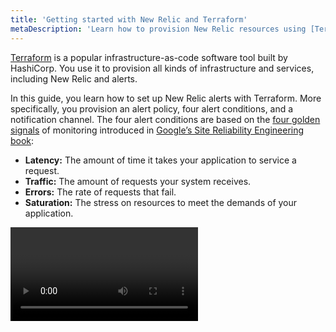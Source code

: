 ```yaml
---
title: 'Getting started with New Relic and Terraform'
metaDescription: 'Learn how to provision New Relic resources using [Terraform](https://www.terraform.io/).'
---
```


[Terraform](https://www.terraform.io/) is a popular infrastructure-as-code software tool built by HashiCorp. You use it to provision all kinds of infrastructure and services, including New Relic <InlinePopover type="dashboards" /> and alerts.

In this guide, you learn how to set up New Relic alerts with Terraform. More specifically, you provision an alert policy, four alert conditions, and a notification channel. The four alert conditions are based on the [four golden signals](https://landing.google.com/sre/sre-book/chapters/monitoring-distributed-systems/#xref_monitoring_golden-signals) of monitoring introduced in [Google’s Site Reliability Engineering book](https://landing.google.com/sre/sre-book/toc/index.html):

- **Latency:** The amount of time it takes your application to service a request.
- **Traffic:** The amount of requests your system receives.
- **Errors:** The rate of requests that fail.
- **Saturation:** The stress on resources to meet the demands of your application.

<Video id="vifxeilp2h" type="wistia" />


## Before you begin

To use this guide, you should have some basic knowledge of both New Relic and Terraform. If you haven't deployed a New Relic open source agent yet, [install New Relic](/docs/agents/manage-apm-agents/installation/install-agent) for your application. Also, [install the Terraform CLI](https://learn.hashicorp.com/collections/terraform/cli).

<Steps>

<Step>

## Bootstrap Terraform and the New Relic provider

Start by initializing a working directory and creating a Terraform configuration file:

```bash
mkdir terraform-project && cd terraform-project
touch main.tf
```

Next, instruct Terraform to install and use the New Relic provider, by setting the `terraform` and `required_providers` blocks in **main.tf**:

```hcl
terraform {
  # Require Terraform version 1.0 (recommended)
  required_version = "~> 1.0"

  # Require the latest 2.x version of the New Relic provider
  required_providers {
    newrelic = {
      source  = "newrelic/newrelic"
    }
  }
}
```

In this code block, you're setting the required version of Terraform to 1.0 and setting the New Relic provider to the latest 2.x version. Using the right [version constraints](https://www.terraform.io/docs/configuration/version-constraints.html) for your setup will provide better stability with your Terraform runs.

Now that you've set your Terraform and New Relic provider versions, you need to configure the New Relic provider.

</Step>



<Step>

## Configure the New Relic provider

With `terraform` all set, configure the New Relic `provider` with the following items:

1. Your [New Relic account ID](/docs/accounts/install-new-relic/account-setup/account-id).
2. Your New Relic <InlinePopover type="userKey" />. Most user keys begin with the prefix `NRAK-`.
3. Your [New Relic region](/docs/using-new-relic/welcome-new-relic/get-started/our-eu-us-region-data-centers#verifying-account). Your region is `US` if your New Relic URL is `one.newrelic.com`, and `EU` if your URL is at `one.eu.newrelic.com`.

In **main.tf**, set those values on the provider:

```hcl
provider "newrelic" {
  account_id = 12345   # Your New Relic account ID
  api_key = "NRAK-***" # Your New Relic user key
  region = "US"        # US or EU (defaults to US)
}
```

By setting these values on the New Relic provider, you're configuring that provider to make changes on behalf of your account through New Relic APIs.

<Callout variant="tip">

You can also configure the New Relic provider using [environment variables](https://registry.terraform.io/providers/newrelic/newrelic/latest/docs/guides/provider_configuration). This is a useful way to set default values for your provider configuration.

For more information about configuring the New Relic provider, please feel free to check out our official provider [documentation](https://registry.terraform.io/providers/newrelic/newrelic/latest/docs/guides/provider_configuration).

</Callout>

With your New Relic provider configured, initialize Terraform:

```bash
terraform init
```

When Terraform finishes installing and registering the New Relic provider, you'll receive a success message and some actionable next steps, such as running `terraform plan`. Before you can run `terraform plan`, however, you need to create your resources.

</Step>


<Step>

## Create a New Relic alert policy with the golden signal alerts

With the New Relic provider configured and initialized, you can define an alerting strategy for your application.

Since you're targeting a specific application, use a [`newrelic_entity`](https://registry.terraform.io/providers/newrelic/newrelic/latest/docs/data-sources/entity) to fetch the application information from New Relic and allow us to reference that data elsewhere in the configuration:

```hcl
data "newrelic_entity" "example_app" {
  name = "Your App Name" # Must be an exact match to your application name in New Relic
  domain = "APM" # or BROWSER, INFRA, MOBILE, SYNTH, depending on your entity's domain
  type = "APPLICATION"
}
```

Next, create a [`newrelic_alert_policy`](https://registry.terraform.io/providers/newrelic/newrelic/latest/docs/resources/alert_policy). Give the policy a dynamic name based on your application's name. This helps specify the scope of the policy:

```hcl
resource "newrelic_alert_policy" "golden_signal_policy" {
  name = "Golden Signals - ${data.newrelic_entity.example_app.name}"
}
```

At this point, you should be able to test your configuration with a dry run:

```bash
terraform plan
```

You should see output that displays Terraform's execution plan. The plan contains the actions Terraform performs when your run `terraform apply`:

```bash copyable=false
[output] {muted}# Example output
[output] ------------------------------------------------------------------------
[output]
[output] An execution plan has been generated and is shown below.
[output] Resource actions are indicated with the following symbols:
[output]   + create
[output]
[output] Terraform will perform the following actions:
[output]
[output]   # newrelic_alert_policy.golden_signal_policy will be created
[output]   + resource "newrelic_alert_policy" "golden_signal_policy" {
[output]       + account_id          = (known after apply)
[output]       + id                  = (known after apply)
[output]       + incident_preference = "PER_POLICY"
[output]       + name                = "Golden Signals - Your App Name"
[output]     }
[output]
[output] Plan: 1 to add, 0 to change, 0 to destroy.
[output]
[output] ------------------------------------------------------------------------
```

In this case, the plan shows you that Terraform will create a new alert policy when you run `terraform apply`. After verifying the details, execute the plan to provision the alert policy resource in your New Relic account:

```bash
terraform apply
```

Every time you `apply` changes, Terraform asks you to confirm the actions you've told it to run. Type "yes".

While it's running, Terraform sends logs to your console:

```bash copyable=false
[output] {muted}# Example output of `terraform apply`
[output] newrelic_alert_policy.golden_signal_policy: Creating...
[output] newrelic_alert_policy.golden_signal_policy: Creation complete after 1s [id=111222333]
[output]
[output] Apply complete! Resources: 1 added, 0 changed, 0 destroyed.
```

[Log in to New Relic](https://login.newrelic.com/login) and [navigate to **Alert Policies**](https://docs.newrelic.com/docs/alerts-applied-intelligence/new-relic-alerts/alert-policies/create-edit-or-find-alert-policy#alert-policy-view) to confirm that Terraform created your new policy.

As you move through the next steps of creating alert conditions, you can run `terraform apply` after configuring each resource. Refresh your alert policy webpage to see the new resources.

</Step>



<Step>

## Provision alert conditions based on the four golden signals

Next, add alert conditions for your application based on the four golden signals: latency, traffic, errors, and saturation. Apply these alert conditions to the alert policy you created in the previous step.

**Latency**

Most folks want to avoid slow response times. You can create a [`newrelic_alert_condition`](https://registry.terraform.io/providers/newrelic/newrelic/latest/docs/resources/alert_condition) that triggers if the overall response time of your application rises above five seconds for five minutes:

```hcl
# Response time
resource "newrelic_alert_condition" "response_time_web" {
  policy_id       = newrelic_alert_policy.golden_signal_policy.id
  name            = "High Response Time (Web) - ${data.newrelic_entity.example_app.name}"
  type            = "apm_app_metric"
  entities        = [data.newrelic_entity.example_app.application_id]
  metric          = "response_time_web"
  runbook_url     = "https://www.example.com"
  condition_scope = "application"

  term {
    duration      = 5
    operator      = "above"
    priority      = "critical"
    threshold     = "5"
    time_function = "all"
  }
}
```

Note that you're linking this alert condition to the previously configured alert policy with `policy_id`.

**Traffic**

Traffic represents how much demand is placed on your system at any given moment. Throughput is a metric that measures how much traffic goes to your application. Create a `newrelic_alert_condition` that triggers if the overall response rate of your application falls below five requests per minute for five minutes:

```hcl
# Low throughput
resource "newrelic_alert_condition" "throughput_web" {
  policy_id       = newrelic_alert_policy.golden_signal_policy.id
  name            = "Low Throughput (Web)"
  type            = "apm_app_metric"
  entities        = [data.newrelic_entity.example_app.application_id]
  metric          = "throughput_web"
  condition_scope = "application"

  # Define a critical alert threshold that will
  # trigger after 5 minutes below 5 requests per minute.
  term {
    priority      = "critical"
    duration      = 5
    operator      = "below"
    threshold     = "5"
    time_function = "all"
  }
}
```

This type of alert is useful when you expect a constant baseline of traffic throughout the day — a drop off in traffic can indicate a problem.

**Errors**

If your application's error rate spikes, you need to know about it. Create a `newrelic_alert_condition` that triggers if your application's error rate rises above 5% for five minutes:

```hcl
# Error percentage
resource "newrelic_alert_condition" "error_percentage" {
  policy_id       = newrelic_alert_policy.golden_signal_policy.id
  name            = "High Error Percentage"
  type            = "apm_app_metric"
  entities        = [data.newrelic_entity.example_app.application_id]
  metric          = "error_percentage"
  runbook_url     = "https://www.example.com"
  condition_scope = "application"

  # Define a critical alert threshold that will trigger after 5 minutes above a 5% error rate.
  term {
    duration      = 5
    operator      = "above"
    threshold     = "5"
    time_function = "all"
  }
}
```

**Saturation**

Saturation represents how "full" your service is and can take many forms, such as CPU time, memory allocation, or queue depth. In this example, assume you already have a [New Relic infrastructure](https://newrelic.com/products/infrastructure) agent installed on the hosts serving your application, and you want to configure an alert for when CPU utilization spikes above a certain threshold:

```hcl
# High CPU usage
resource "newrelic_infra_alert_condition" "high_cpu" {
  policy_id   = newrelic_alert_policy.golden_signal_policy.id
  name        = "High CPU usage"
  type        = "infra_metric"
  event       = "SystemSample"
  select      = "cpuPercent"
  comparison  = "above"
  runbook_url = "https://www.example.com"
  where       = "(`applicationId` = '${data.newrelic_entity.example_app.application_id}')"

  # Define a critical alert threshold that will trigger after 5 minutes above 90% CPU utilization.
  critical {
    duration      = 5
    value         = 90
    time_function = "all"
  }
}
```

For the infrastructure alert, you created a [`newrelic_infra_alert_condition`](https://registry.terraform.io/providers/newrelic/newrelic/latest/docs/resources/infra_alert_condition) that triggers if the aggregate CPU usage on these hosts rises above 90% for five minutes.

</Step>



<Step>

## Get notified when an alert triggers

Now that you've configured some important alert conditions, add a notification destination and a notification channel to your alert policy to ensure the proper folks get notified when an alert triggers. To do so, use a [`newrelic_notification_destination`](https://registry.terraform.io/providers/newrelic/newrelic/latest/docs/resources/notification_destination) and a [`newrelic_notification_channel`](https://registry.terraform.io/providers/newrelic/newrelic/latest/docs/resources/notification_channel).

To begin, create an email notification destination to configure your recipients list, which can be a specific person or a team. This will be used when creating a notification channel:

```hcl
resource "newrelic_notification_destination" "team_email_destination" {
  name = "email-example"
  type = "EMAIL"

  property {
    key = "email"
    value = "team.member1@email.com,team.member2@email.com,team.member3@email.com"
  }
}
```
If you want to specify multiple emails, use a comma-delimited list of emails.


Then, create an email notification channel template to send alert notifications to your email. Associate the channel with the destination id:

```hcl
resource "newrelic_notification_channel" "team_email_channel" {
  name = "email-example"
  type = "EMAIL"
  destination_id = newrelic_notification_destination.team_email_destination.id
  product = "IINT"

  property {
    key = "subject"
    value = "New Subject"
  }
}
```

Last, but not least, in order to apply the notification channel to your alert policy, create a [`newrelic_workflow`](https://registry.terraform.io/providers/newrelic/newrelic/latest/docs/resources/workflow):

```hcl
resource "newrelic_workflow" "team_workflow" {
  name = "workflow-example"
  enrichments_enabled = true
  destinations_enabled = true
  workflow_enabled = true
  muting_rules_handling = "NOTIFY_ALL_ISSUES"

  enrichments {
    nrql {
      name = "Log"
      configurations {
       query = "SELECT count(*) FROM Metric"
      }
    }
  }

  issues_filter {
    name = "filter-example"
    type = "FILTER"

    predicates {
      attribute = "accumulations.sources"
      operator = "EXACTLY_MATCHES"
      values = [ "newrelic" ]
    }
  }

  destination_configurations {
    channel_id = newrelic_notification_channel.team_email_channel.id
  }
}
```

A `newrelic_workflow` links the notification channel you just created to your alerts.

To finalize your notifications configuration, run `terraform apply` one last time to make sure all of your configured resources are up to date.

## Get notified when an alert triggers (deprecated)

<Callout variant="important">

Alert channels is deprecated and won't be supported in future versions.

</Callout>

Now that you've configured some important alert conditions, add a notification channel to your alert policy to ensure the proper folks get notified when an alert triggers. To do so, use a [`newrelic_alert_channel`](https://registry.terraform.io/providers/newrelic/newrelic/latest/docs/resources/alert_channel).

To begin, create an email notification channel to send alert notifications to your email. Use this when you want to notify a specific person or team when alerts are triggered:

```hcl
resource "newrelic_alert_channel" "team_email" {
  name = "example"
  type = "email"

  config {
    recipients              = "yourawesometeam@example.com"
    include_json_attachment = "1"
  }
}
```

If you want to specify multiple `recipients`, use a comma-delimited list of emails.

Last, but not least, in order to apply the notification channel to your alert policy, create a [`newrelic_alert_policy_channel`](https://registry.terraform.io/providers/newrelic/newrelic/latest/docs/resources/alert_policy_channel):

```hcl
resource "newrelic_alert_policy_channel" "golden_signals" {
  policy_id   = newrelic_alert_policy.golden_signal_policy.id
  channel_ids = [newrelic_alert_channel.team_email.id]
}
```

A `newrelic_alert_policy_channel` links the notification channel you just created to your alert policy.

To finalize your golden signal alerts configuration, run `terraform apply` one last time to make sure all of your configured resources are up to date.

<Callout variant="tip" title="Extra Credit">

`new_relic_alert_channel` [supports several types](https://registry.terraform.io/providers/newrelic/newrelic/latest/docs/resources/alert_channel#argument-reference) of notification channels, including email, Slack, and PagerDuty. So, if you want to explore this more, try creating an alert channel for a second channel type, such as Slack:

```hcl
# Slack notification channel
resource "newrelic_alert_channel" "slack_notification" {
  name = "slack-example"
  type = "slack"

  config {
    # Use the URL provided in your New Relic Slack integration
    url     = "https://hooks.slack.com/services/XXXXXXX/XXXXXXX/XXXXXXXXXX"
    channel = "your-slack-channel-for-alerts"
  }
}
```

Before you `apply` this change, you need to add the [New Relic Slack App](https://slack.com/apps/A0F827KK2-new-relic-alerts) to your Slack account and select a Slack channel to send the notification. With this new alert channel, triggered alerts send notifications to the Slack channel of your choice.

</Callout>

</Step>

</Steps>

## Conclusion

As your team evaluates the alerting system you’ve put in place, you’ll find that you may need to tweak configuration values, such as the alert threshold and duration. If you manage your Terraform project in a remote repository, you can submit a pull request so your team can review these changes alongside the rest of your code contributions.

<Callout variant="tip">

You may also want to consider automating this process in your CI/CD pipeline. Use Terraform's [recommended practices guide](https://www.terraform.io/docs/cloud/guides/recommended-practices/index.html) to learn more about their recommended workflow and how to evolve your provisioning practices.

</Callout>

Congratulations! You're officially practicing observability-as-code. Review the [New Relic Terraform provider documentation](https://registry.terraform.io/providers/newrelic/newrelic/latest/docs) to learn how you can take your configuration to the next level.
